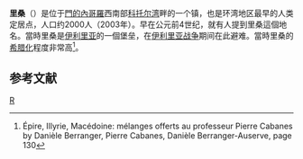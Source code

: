 '''里桑'''（{{lang-cnr|Risan/Рисан}}）是位于[[門的內哥羅|門的內哥羅]]西南部[[科托尔湾|科托尔湾]]畔的一个镇，也是环湾地区最早的人类定居点，人口约2000人（2003年）。早在公元前4世纪，就有人提到里桑這個地名。當時里桑是[[伊利里亚|伊利里亚]]的一個堡垒，{{link-en|特图塔女王|Queen Teuta}}在[[伊利里亚战争|伊利里亚战争]]期间在此避难。當時里桑的[[希腊化|希腊化]]程度非常高<ref>Épire, Illyrie, Macédoine: mélanges offerts au professeur Pierre Cabanes by Danièle Berranger, Pierre Cabanes, Danièle Berranger-Auserve, page 130</ref>。

==参考文献==
{{reflist}}

{{coord|display=title}}
{{Montenegro-geo-stub}}
{{normdaten}}
[[Category:黑山城市|R]]
